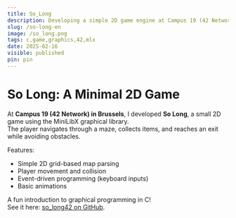 ```yaml
---
title: So_Long
description: Developing a simple 2D game engine at Campus 19 (42 Network) in Brussels.
slug: /so-long-en
image: /so_long.png
tags: c,game,graphics,42,mlx
date: 2025-02-16
visible: published
pin: pin
---
```


# So Long: A Minimal 2D Game

At **Campus 19 (42 Network) in Brussels**, I developed **So Long**, a small 2D game using the MiniLibX graphical library.  
The player navigates through a maze, collects items, and reaches an exit while avoiding obstacles.

Features:
- Simple 2D grid-based map parsing
- Player movement and collision
- Event-driven programming (keyboard inputs)
- Basic animations

A fun introduction to graphical programming in C!  
See it here: [so_long42 on GitHub](https://github.com/ktor-vi/so_long42).
